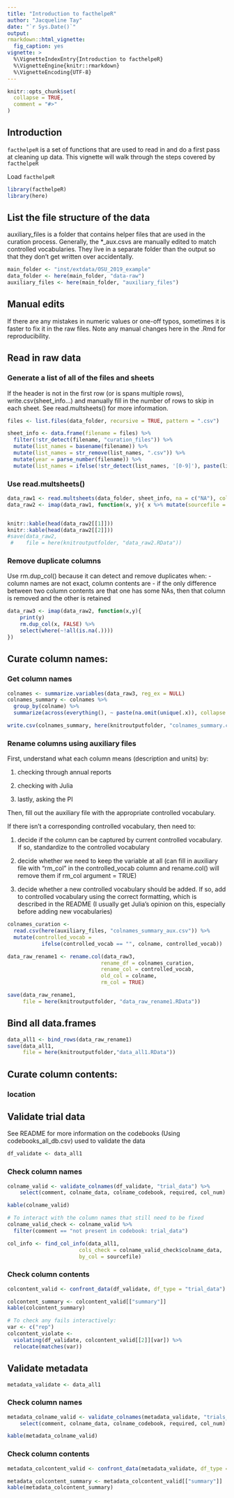 ```yaml
---
title: "Introduction to facthelpeR"
author: "Jacqueline Tay"
date: "`r Sys.Date()`"
output: 
rmarkdown::html_vignette:
  fig_caption: yes
vignette: >
  %\VignetteIndexEntry{Introduction to facthelpeR}
  %\VignetteEngine{knitr::rmarkdown}
  %\VignetteEncoding{UTF-8}
---
```


```r
knitr::opts_chunk$set(
  collapse = TRUE,
  comment = "#>"
)
```
## Introduction
`facthelpeR` is a set of functions that are used to read in and do a first
pass at cleaning up data.  This vignette will walk through the steps covered 
by `facthelpeR`

Load `facthelpeR`
```r
library(facthelpeR)
library(here)
```
## List the file structure of the data
auxiliary_files is a folder that contains helper files that are used in the
curation process.  Generally, the *_aux.csvs are manually edited to match
controlled vocabularies.  They live in a separate folder than the output
so that they don't get written over accidentally.

```r
main_folder <- "inst/extdata/OSU_2019_example"
data_folder <- here(main_folder, "data-raw")
auxiliary_files <- here(main_folder, "auxiliary_files") 
```
## Manual edits
If there are any mistakes in numeric values or one-off typos, sometimes it is
faster to fix it in the raw files.  Note any manual changes here in the .Rmd
for reproducibility.

## Read in raw data
### Generate a list of all of the files and sheets
If the header is not in the first row (or is spans multiple rows), 
write.csv(sheet_info...) and manually fill in the 
number of rows to skip in each sheet.  See read.multsheets() for more
information.
```r
files <- list.files(data_folder, recursive = TRUE, pattern = ".csv")

sheet_info <- data.frame(filename = files) %>% 
  filter(!str_detect(filename, "curation_files")) %>%
  mutate(list_names = basename(filename)) %>%
  mutate(list_names = str_remove(list_names, ".csv")) %>%
  mutate(year = parse_number(filename)) %>%
  mutate(list_names = ifelse(!str_detect(list_names, '[0-9]'), paste(list_names, year, sep = "_"), list_names))
```
### Use read.multsheets()
```r
data_raw1 <- read.multsheets(data_folder, sheet_info, na = c("NA"), col_names = TRUE)
data_raw2 <- imap(data_raw1, function(x, y){ x %>% mutate(sourcefile = y)})


knitr::kable(head(data_raw2[[1]]))
knitr::kable(head(data_raw2[[2]]))
#save(data_raw2,
 #    file = here(knitroutputfolder, "data_raw2.RData"))
```
### Remove duplicate columns
Use rm.dup_col() because it can detect and remove duplicates when:
- column names are not exact, column contents are
- if the only difference between two column contents are that one has some NAs,
then that column is removed and the other is retained
```r
data_raw3 <- imap(data_raw2, function(x,y){
    print(y)
    rm.dup_col(x, FALSE) %>% 
    select(where(~!all(is.na(.))))
})

```

## Curate column names:
### Get column names
```r
colnames <- summarize.variables(data_raw3, reg_ex = NULL)
colnames_summary <- colnames %>%
  group_by(colname) %>%
  summarize(across(everything(), ~ paste(na.omit(unique(.x)), collapse = "; ")))

write.csv(colnames_summary, here(knitroutputfolder, "colnames_summary.csv"), row.names = FALSE)
```
### Rename columns using auxiliary files
First, understand what each column means (description and units) by:

1. checking through annual reports

2. checking with Julia

3. lastly, asking the PI

Then, fill out the auxiliary file with the appropriate controlled vocabulary.

If there isn't a corresponding controlled vocabulary, then need to:

1. decide if the column can be captured by current controlled vocabulary. If so,
standardize to the controlled vocabulary

2. decide whether we need to keep the variable at all (can fill in auxiliary file
with "rm_col" in the controlled_vocab column and rename.col() will remove them if 
rm_col argument = TRUE)

3. decide whether a new controlled vocabulary should be added. If so, add 
to controlled vocabulary using the correct formatting, which is described in the README
(I usually get Julia's opinion on this, especially before adding new vocabularies)

```r
colnames_curation <- 
  read.csv(here(auxiliary_files, "colnames_summary_aux.csv")) %>%
  mutate(controlled_vocab = 
           ifelse(controlled_vocab == "", colname, controlled_vocab)) 

data_raw_rename1 <- rename.col(data_raw3, 
                              rename_df = colnames_curation, 
                              rename_col = controlled_vocab, 
                              old_col = colname, 
                              rm_col = TRUE)

save(data_raw_rename1,
     file = here(knitroutputfolder, "data_raw_rename1.RData"))
```
## Bind all data.frames
```r
data_all1 <- bind_rows(data_raw_rename1)
save(data_all1,
     file = here(knitroutputfolder,"data_all1.RData"))
```
## Curate column contents:

### location

## Validate trial data
See README for more information on the codebooks (Using codebooks_all_db.csv)
used to validate the data
```r
df_validate <- data_all1
```
### Check column names
```r
colname_valid <- validate_colnames(df_validate, "trial_data") %>%
    select(comment, colname_data, colname_codebook, required, col_num) 

kable(colname_valid)

# To interact with the column names that still need to be fixed
colname_valid_check <- colname_valid %>% 
  filter(comment == "not present in codebook: trial_data")

col_info <- find_col_info(data_all1, 
                       cols_check = colname_valid_check$colname_data, 
                       by_col = sourcefile)


```

### Check column contents
```r
colcontent_valid <- confront_data(df_validate, df_type = "trial_data")

colcontent_summary <- colcontent_valid[["summary"]]
kable(colcontent_summary)

# To check any fails interactively:
var <- c("rep")
colcontent_violate <- 
  violating(df_validate, colcontent_valid[[2]][var]) %>% 
  relocate(matches(var))

```

## Validate metadata
```r
metadata_validate <- data_all1
```
### Check column names
```r
metadata_colname_valid <- validate_colnames(metadata_validate, "trials_metadata") %>%
    select(comment, colname_data, colname_codebook, required, col_num) 

kable(metadata_colname_valid)

```

### Check column contents
```r
metadata_colcontent_valid <- confront_data(metadata_validate, df_type = "trials_metadata")

metadata_colcontent_summary <- metadata_colcontent_valid[["summary"]]
kable(metadata_colcontent_summary)

```


